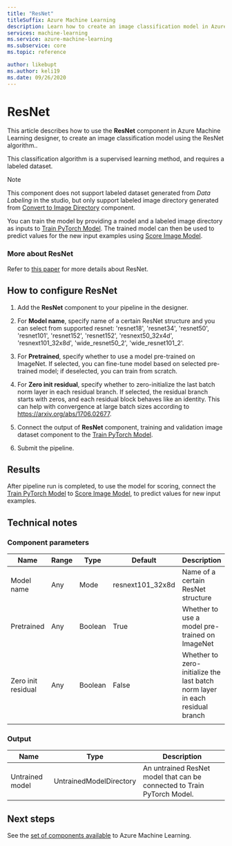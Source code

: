```yaml
---
title: "ResNet"
titleSuffix: Azure Machine Learning
description: Learn how to create an image classification model in Azure Machine Learning designer using the ResNet algorithm.
services: machine-learning
ms.service: azure-machine-learning
ms.subservice: core
ms.topic: reference

author: likebupt
ms.author: keli19
ms.date: 09/26/2020
---
```


# ResNet

This article describes how to use the **ResNet** component in Azure Machine Learning designer, to create an image classification model using the ResNet algorithm..  

This classification algorithm is a supervised learning method, and requires a labeled dataset. 
> [!NOTE]
> This component does not support labeled dataset generated from *Data Labeling* in the studio, but only support labeled image directory generated from [Convert to Image Directory](convert-to-image-directory.md) component. 

You can train the model by providing a model and a labeled image directory as inputs to [Train PyTorch Model](train-pytorch-model.md). The trained model can then be used to predict values for the new input examples using [Score Image Model](score-image-model.md).

### More about ResNet

Refer to [this paper](https://pytorch.org/vision/stable/models.html#torchvision.models.resnext101_32x8d) for more details about ResNet.

## How to configure ResNet

1.  Add the **ResNet** component to your pipeline in the designer.  

2.  For **Model name**, specify name of a certain ResNet structure and you can select from supported resnet: 'resnet18', 'resnet34', 'resnet50', 'resnet101', 'resnet152', 'resnet152', 'resnext50\_32x4d', 'resnext101\_32x8d', 'wide_resnet50\_2', 'wide_resnet101\_2'.

3.  For **Pretrained**, specify whether to use a model pre-trained on ImageNet. If selected, you can fine-tune model based on selected pre-trained model; if deselected, you can train from scratch.

4.  For **Zero init residual**, specify whether to zero-initialize the last batch norm layer in each residual branch. If selected, the residual branch starts with zeros, and each residual block behaves like an identity. This can help with convergence at large batch sizes according to https://arxiv.org/abs/1706.02677.

5.  Connect the output of **ResNet** component, training and validation image dataset component to the [Train PyTorch Model](train-pytorch-model.md). 

6.  Submit the pipeline.

## Results

After pipeline run is completed, to use the model for scoring, connect the [Train PyTorch Model](train-pytorch-model.md) to [Score Image Model](score-image-model.md), to predict values for new input examples.

## Technical notes  

###  Component parameters  

| Name       | Range | Type    | Default           | Description                              |
| ---------- | ----- | ------- | ----------------- | ---------------------------------------- |
| Model name | Any   | Mode    | resnext101\_32x8d | Name of a certain ResNet structure       |
| Pretrained | Any   | Boolean | True              | Whether to use a model pre-trained on ImageNet |
| Zero init residual | Any | Boolean | False | Whether to zero-initialize the last batch norm layer in each residual branch |
|            |       |         |                   |                                          |

###  Output  

| Name            | Type                    | Description                              |
| --------------- | ----------------------- | ---------------------------------------- |
| Untrained model | UntrainedModelDirectory | An untrained ResNet model that can be connected to Train PyTorch Model. |

## Next steps

See the [set of components available](component-reference.md) to Azure Machine Learning. 
